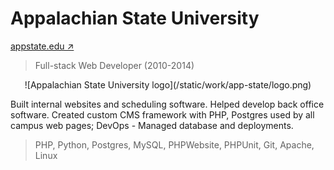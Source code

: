 
# Appalachian State University

<Thick>[appstate.edu ↗](https://www.appstate.edu)</Thick>

> Full-stack Web Developer (2010-2014)

<Center className="mx-auto my-8 max-w-lg">
    <Zoom>
    ![Appalachian State University logo](/static/work/app-state/logo.png)
    </Zoom>
</Center>

Built internal websites and scheduling software. Helped develop back office software. Created custom CMS framework with PHP, Postgres used by all campus web pages; DevOps - Managed database and deployments.

> PHP, Python, Postgres, MySQL, PHPWebsite, PHPUnit, Git, Apache, Linux
